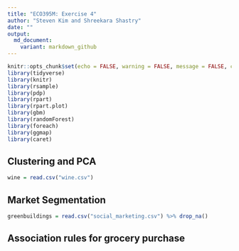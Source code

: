 ```yaml
---
title: "ECO395M: Exercise 4"
author: "Steven Kim and Shreekara Shastry"
date: ""
output:
  md_document:
    variant: markdown_github
---
```


```r
knitr::opts_chunk$set(echo = FALSE, warning = FALSE, message = FALSE, cache = TRUE)
library(tidyverse)
library(knitr)
library(rsample)
library(pdp)
library(rpart)
library(rpart.plot)
library(gbm)
library(randomForest)
library(foreach)
library(ggmap)
library(caret)
```
## Clustering and PCA

```r
wine = read.csv("wine.csv")
```

## Market Segmentation

```r
greenbuildings = read.csv("social_marketing.csv") %>% drop_na()
```

## Association rules for grocery purchase
```r

```